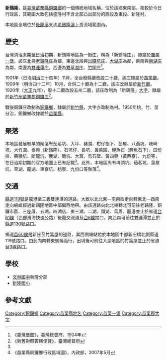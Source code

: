 {{noteTA　
|1 = zh-cn:庄; zh-hk:庄; zh-tw:庄;
}}
'''新鷄隆'''，是[[臺灣|臺灣]][[苗栗縣|苗栗縣]][[銅鑼鄉_(台灣)|銅鑼鄉]]的一個傳統地域名稱，位於該鄉東南部。相較於今日行政區，其範圍大致包括盛隆村不含北部凸出部分的西段及東段、新隆村。

本地區全境位於[[後龍溪|後龍溪]]支流[[老鷄隆溪|老鷄隆溪]]上游流域範圍內。

==歷史==
台灣清治末期至日治初期，新鷄隆地區為一街庄，稱為「新鷄隆庄」，隸屬於[[苗栗一堡|苗栗一堡]]。該庄北與[[老鷄隆庄|老鷄隆庄]]為鄰，東邊北段與[[出磺坑庄|出磺坑庄]]、[[大湖_(苗栗縣大字)|大湖庄]]為鄰，東南與[[南湖_(大字)|南湖庄]]為鄰，南邊為[[雙連潭_(苗栗縣)|雙連潭庄]]，西邊為[[雙草湖庄|雙草湖庄]]、[[竹圍_(苗栗縣)|竹圍庄]]<ref name="臺灣堡圖">《臺灣堡圖》，臺灣總督府，1904年</ref>。

1901年（日治[[明治|明治]]三十四年）11月，全台廢縣廳改設二十廳，該庄隸屬於[[苗栗廳|苗栗廳]]。1909年（明治四十二年）10月，合併二十廳為十二廳，該庄改隸屬於[[新竹廳|新竹廳]]。1920年（[[大正|大正]]九年），廢十二廳改設五州二廳，該庄改制為「新鷄隆」[[大字|大字]]，隸屬於[[新竹州|新竹州]][[苗栗郡|苗栗郡]][[銅鑼庄|銅鑼庄]]<ref>《新舊對照管轄便覽》，臺灣總督府</ref>。

戰後銅鑼庄改制為[[銅鑼鄉_(台灣)|銅鑼鄉]]，隸屬於[[新竹縣|新竹縣]]，大字亦改制為村。1950年桃、竹、苗分治，銅鑼鄉改隸屬於[[苗栗縣|苗栗縣]]。

==聚落==
本地區發展較早的聚落有茄苳坑、大坪、豬湖、柑仔樹下、彭屋、八燕坑、岐崎坑、大竹圍、泰興（新鷄隆）、石坑仔、長坑、黃蔴園、鯉魚石（鯉魚石下）、四份排、蔴稜坑、斷龍坑、鹿湖、簡坑、大窩、烏石壁、黃四藔（黃西寮）、九份等，在日治期初期的官方地圖上已有記載<ref name="臺灣堡圖"/>。此外，本地區尚有埤頭坑、茄苳坑、葉屋坑、草湖、龍湖、車寮坑、枋寮、九份口等聚落<ref>《苗栗縣銅鑼鄉行政區域圖》，內政部，2007年5月</ref>。

==交通==
[[縣道119號|縣道119號]]是龍港至三義雙連潭的道路，大致以北北東—南南西走向轉東北—西南走向蜿蜒經過新鷄隆地區中部偏西地帶。由該道路向北北東轉北可前往老鷄隆、銅鑼市區、三座厝、五湖、四湖店、東三湖、二湖、頭湖、烏眉、龍港並止於省道[[台61線|台61線]]（西部濱海快速公路）後龍交流道及[[台6線|台6線]]路口，向西南可前往雙連潭並止於[[縣道130號|縣道130號]]路口。

鄉道[[苗60線|苗60線]]是新庄至竹篙屋的道路，其西側端點位於本地區中部新庄橋北側縣道119號路口。由此向南轉東蜿蜒而行，出境後可前往大湖地區的竹篙屋並止於省道[[台3線|台3線]]路口。

==學校==
*[[文林國中|文林國中]]新隆分部
*[[新隆國小|新隆國小]]

==參考文獻==
{{reflist}}

{{苗栗郡}}

[[Category:銅鑼鄉|Category:銅鑼鄉]]
[[Category:苗栗縣地名|Category:苗栗縣地名]]
[[Category:苗栗一堡|Category:苗栗一堡]]
[[Category:苗栗郡大字|Category:苗栗郡大字]]